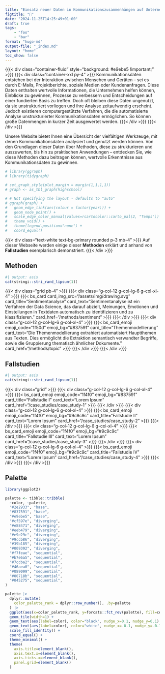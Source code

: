 ```yaml
---
title: "Einsatz neuer Daten in Kommunikationszusammenhängen auf Unternehmensebene"
figtitle: "💾"
date: "2024-11-25T14:25:49+01:00"
draft: true
tags: 
    - "foo"
    - "bar"
format: "hugo-md"
output-file: "_index.md"
layout: "home"
toc_show: false
---
```


<!-- Kommunikationsdaten umfassen Informationen, die bei der Interaktion zwischen Personen oder zwischen Personen und Geräten anfallen. Dazu gehören nicht nur die unmittelbaren Inhalte der Kommunikation, sondern auch verschiedene Metadaten wie Sender- und Empfängerinformationen, Zeitstempel, Betreffzeilen und mehr. Diese Daten können aus verschiedenen Quellen stammen, wie E-Mails, Textnachrichten, Chatprotokollen, sozialen Medien, Kundenanfragen und Kundenbefragungen. Für hessische Unternehmen können diese Kommunikationsdaten eine wertvolle Informationsquelle darstellen, deren Analyse wirtschaftlichen Mehrwert generieren kann.. -->

<!-- {{{< div id="chart" >}}} {{{< /div >}}}
<script src="/assets/js/wordcloud.js"></script> -->

{{{< div class="container-fluid" style="background: #e9ebe5 !important;" >}}}
  {{{< div class="container-xxl py-4" >}}}
    <span class="lead">
      Kommunikationsdaten entstehen bei der Interaktion zwischen Menschen und Geräten – sei es durch E-Mails, Projektberichte, soziale Medien oder Kundenanfragen. Diese Daten enthalten wertvolle Informationen, die Unternehmen helfen können, Einblicke zu gewinnen, Prozesse zu verbessern und Entscheidungen auf einer fundierten Basis zu treffen. Doch oft bleiben diese Daten ungenutzt, da sie unstrukturiert vorliegen und ihre Analyse zeitaufwendig erscheint. Jedoch existieren computergestützte Verfahren, die die automatisierte Analyse unstrukturierter Kommunikationsdaten ermöglichen. So können große Datenmengen in kurzer Zeit ausgewertet werden. 
    </span>
  {{{< /div >}}}
{{{< /div >}}}

<!-- Kommunikationsdaten entstehen bei der Interaktion zwischen Menschen und Geräten – sei es durch E-Mails, Projektberichte, soziale Medien oder Kundenanfragen. Diese Daten enthalten wertvolle Informationen, die Unternehmen helfen können, Einblicke zu gewinnen, Prozesse zu verbessern und Entscheidungen auf einer fundierten Basis zu treffen. Doch oft bleiben diese Daten ungenutzt, da sie unstrukturiert vorliegen und ihre Analyse zeitaufwendig erscheint. Jedoch existieren computergestützte Verfahren, die die automatisierte Analyse unstrukturierter Kommunikationsdaten ermöglichen. So können große Datenmengen in kurzer Zeit ausgewertet werden.  -->

<!-- {{{< dropcap "📜" >}}}  -->
<!-- Da diese Daten häufig in Textform vorliegen, eröffnen computergestützte Ansätze neue Möglichkeiten zur Auswertung. Im Vergleich zur manuellen Analyse ermöglichen diese Technologien die automatisierte Bearbeitung großer Datenmengen mit angemessenem Aufwand. -->

Unsere Website bietet Ihnen eine Übersicht der vielfältigen Werkzeuge, mit denen Kommunikationsdaten analysiert und genutzt werden können. Von den Grundlagen dieser Daten über Methoden, diese zu strukturieren und auszuwerten, bis hin zu praktischen Anwendungen – entdecken Sie, wie diese Methoden dazu beitragen können, wertvolle Erkenntnisse aus Kommunikationsdaten zu gewinnen.


```r
# library(ggraph)
# library(tidygraph)

# set_graph_style(plot_margin = margin(1,1,1,1))
# graph <- as_tbl_graph(highschool)

# # Not specifying the layout - defaults to "auto"
# ggraph(graph) + 
#   geom_edge_link(aes(colour = factor(year))) + 
#   geom_node_point() +
#   scale_edge_color_manual(values=rcartocolor::carto_pal(2, "Temps")) +
#   theme_void() +
#   theme(legend.position="none") + 
#   coord_equal()
```

{{{< div class="text-white text-bg-primary rounded p-3 mb-4" >}}} Auf dieser Webseite werden einige dieser **Methoden** erklärt und anhand von **Fallstudien** exemplarisch demonstriert. {{{< /div >}}}

## Methoden

```r
#| output: asis
cat(stringi::stri_rand_lipsum(1))
```

{{{< div class="grid pb-4" >}}} 
    {{{< div class="g-col-12 g-col-lg-6 g-col-xl-4" >}}} 
        {{{< bs_card card_img_src="/assets/img/drawing.svg" card_title="Sentimentanalyse" card_text="Sentimentanalyse ist ein Verfahren der Data Science, das darauf abzielt, Meinungen, Emotionen und Einstellungen in Textdaten automatisch zu identifizieren und zu klassifizieren." card_href="/methods/sentiment" >}}}
    {{{< /div >}}} 
    {{{< div class="g-col-12 g-col-lg-6 g-col-xl-4" >}}} 
        {{{< bs_card_emoji emoji_code="1f50d" emoji_bg="#837591" card_title="Themenmodellierung" card_text="Die Themenmodellierung extrahiert automatisiert Hauptthemen aus Texten. Dies ermöglicht die Extraktion semantisch verwandter Begriffe, sowie die Gruppierung thematisch ähnlicher Dokumente." card_href="/methods/topic" >}}}
    {{{< /div >}}} 
{{{< /div >}}} 


## Fallstudien

```r
#| output: asis
cat(stringi::stri_rand_lipsum(1))
```

{{{< div class="grid" >}}} 
    {{{< div class="g-col-12 g-col-lg-6 g-col-xl-4" >}}} 
        {{{< bs_card_emoji emoji_code="1f4f0" emoji_bg="#837591" card_title="Fallstudie I" card_text="Lorem Ipsum" card_href="/case_studies/case_study-1" >}}}
    {{{< /div >}}} 
    {{{< div class="g-col-12 g-col-lg-6 g-col-xl-4" >}}} 
        {{{< bs_card_emoji emoji_code="1f4f0" emoji_bg="#9c9c9c" card_title="Fallstudie II" card_text="Lorem Ipsum" card_href="/case_studies/case_study-2" >}}}
    {{{< /div >}}} 
    {{{< div class="g-col-12 g-col-lg-6 g-col-xl-4" >}}} 
        {{{< bs_card_emoji emoji_code="1f4f0" emoji_bg="#9c9c9c" card_title="Fallstudie III" card_text="Lorem Ipsum" card_href="/case_studies/case_study-3" >}}}
    {{{< /div >}}} 
    {{{< div class="g-col-12 g-col-lg-6 g-col-xl-4" >}}} 
        {{{< bs_card_emoji emoji_code="1f4f0" emoji_bg="#9c9c9c" card_title="Fallstudie IV" card_text="Lorem Ipsum" card_href="/case_studies/case_study-4" >}}}
    {{{< /div >}}} 
{{{< /div >}}}

## Palette

```r
library(ggplot2)

palette <- tibble::tribble(
  ~color, ~palette,
  "#2e2933", "base",
  "#837591", "base",
  "#e9ebe5", "base",
  "#cf597e", "diverging",
  "#e88471", "diverging",
  "#eeb479", "diverging",
  "#e9e29c", "diverging",
  "#9ccb86", "diverging",
  "#39b185", "diverging",
  "#009392", "diverging",
  "#f7feae", "sequential",
  "#b7e6a5", "sequential",
  "#7ccba2", "sequential",
  "#46aea0", "sequential",
  "#089099", "sequential",
  "#00718b", "sequential",
  "#045275", "sequential",
)

palette |> 
  dplyr::mutate(
    color_palette_rank = dplyr::row_number(), .by=palette
  ) |>
  ggplot(aes(x=color_palette_rank, y=forcats::fct_rev(palette), fill=color)) +
  geom_tile(width=1) +
  geom_text(aes(label=color), color="black", nudge_x=0.1, nudge_y=0.1) +
  geom_text(aes(label=color), color="white", nudge_x=-0.1, nudge_y=-0.1) +
  scale_fill_identity() +
  coord_equal() +
  theme_minimal() +
  theme(
    axis.title=element_blank(),
    axis.text.x=element_blank(),
    axis.ticks.x=element_blank(),
    panel.grid=element_blank()
  )
```

